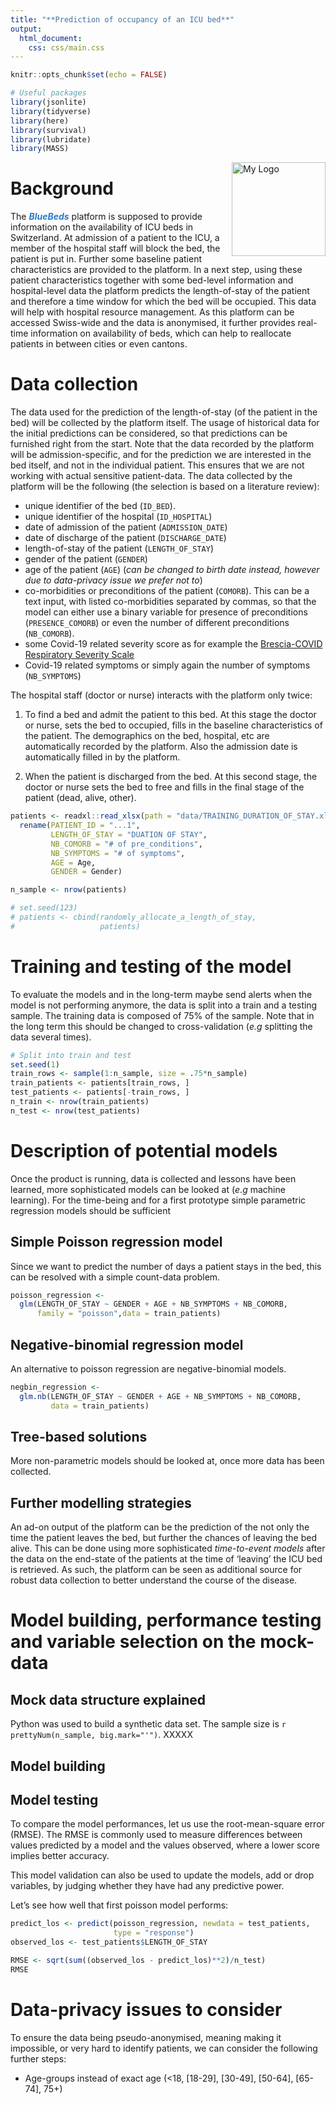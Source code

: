 ```yaml
---
title: "**Prediction of occupancy of an ICU bed**"
output: 
  html_document:
    css: css/main.css
---
```


```r
knitr::opts_chunk$set(echo = FALSE)

# Useful packages
library(jsonlite)
library(tidyverse)
library(here)
library(survival)
library(lubridate)
library(MASS)
```

<img src = "logo.png" alt="My Logo" style="float:right;width:150px;height:150;">

# Background

The <span style="color:#2B7ACA">_**BlueBeds**_</span> platform is supposed to provide information on the availability of ICU beds in Switzerland. At admission of a patient to the ICU, a member of the hospital staff will block the bed, the patient is put in. Further some baseline patient characteristics are provided to the platform. In a next step, using these patient characteristics together with some bed-level information and hospital-level data the platform predicts the length-of-stay of the patient and therefore a time window for which the bed will be occupied. This data will help with hospital resource management. As this platform can be accessed Swiss-wide and the data is anonymised, it further provides real-time information on availability of beds, which can help to reallocate patients in between cities or even cantons.

# Data collection
The data used for the prediction of the length-of-stay (of the patient in the bed) will be collected by the platform itself. The usage of historical data for the initial predictions can be considered, so that predictions can be furnished right from the start. Note that the data recorded by the platform will be admission-specific, and for the prediction we are interested in the bed itself, and not in the individual patient. This ensures that we are not working with actual sensitive patient-data. The data collected by the platform will be the following (the selection is based on a literature review):

- unique identifier of the bed (`ID_BED`).
- unique identifier of the hospital (`ID_HOSPITAL`)
- date of admission of the patient (`ADMISSION_DATE`)
- date of discharge of the patient (`DISCHARGE_DATE`)
- length-of-stay of the patient (`LENGTH_OF_STAY`)
- gender of the patient (`GENDER`)
- age of the patient (`AGE`) (_can be changed to birth date instead, however due to data-privacy issue we prefer not to_)
- co-morbidities or preconditions of the patient (`COMORB`). This can be a text input, with listed co-morbidities separated by commas, so that the model can either use a binary variable for presence of preconditions (`PRESENCE_COMORB`) or even the number of different preconditions (`NB_COMORB`). 
- some Covid-19 related severity score as for example the [Brescia-COVID Respiratory Severity Scale](https://www.mdcalc.com/brescia-covid-respiratory-severity-scale-bcrss-algorithm)
- Covid-19 related symptoms or simply again the number of symptoms (`NB_SYMPTOMS`)


The hospital staff (doctor or nurse) interacts with the platform only twice: 

1. To find a bed and admit the patient to this bed. At this stage the doctor or nurse, sets the bed to occupied, fills in the baseline characteristics of the patient. The demographics on the bed, hospital, etc are automatically recorded by the platform. Also the admission date is automatically filled in by the platform.

2. When the patient is discharged from the bed. At this second stage, the doctor or nurse sets the bed to free and fills in the final stage of the patient (dead, alive, other).



```r
patients <- readxl::read_xlsx(path = "data/TRAINING_DURATION_OF_STAY.xlsx") %>% 
  rename(PATIENT_ID = "...1",
         LENGTH_OF_STAY = "DUATION OF STAY",
         NB_COMORB = "# of pre_conditions",
         NB_SYMPTOMS = "# of symptoms",
         AGE = Age, 
         GENDER = Gender)

n_sample <- nrow(patients)

# set.seed(123)
# patients <- cbind(randomly_allocate_a_length_of_stay, 
#                   patients)
```

# Training and testing of the model

To evaluate the models and in the long-term maybe send alerts when the model is not performing anymore, the data is split into a train and a testing sample. The training data is composed of 75% of the sample. Note that in the long term this should be changed to cross-validation (*e.g* splitting the data several times).

```r
# Split into train and test
set.seed(1)
train_rows <- sample(1:n_sample, size = .75*n_sample)
train_patients <- patients[train_rows, ]
test_patients <- patients[-train_rows, ]
n_train <- nrow(train_patients)
n_test <- nrow(test_patients)
```

# Description of potential models
Once the product is running, data is collected and lessons have been learned, more sophisticated models can be looked at ($e.g$ machine learning). For the time-being and for a first prototype simple parametric regression models should be sufficient

## Simple Poisson regression model 
Since we want to predict the number of days a patient stays in the bed, this can be resolved with a simple count-data problem.
```r
poisson_regression <- 
  glm(LENGTH_OF_STAY ~ GENDER + AGE + NB_SYMPTOMS + NB_COMORB,
      family = "poisson",data = train_patients)
```


## Negative-binomial regression model
An alternative to poisson regression are negative-binomial models.

```r
negbin_regression <- 
  glm.nb(LENGTH_OF_STAY ~ GENDER + AGE + NB_SYMPTOMS + NB_COMORB,
         data = train_patients)
```

## Tree-based solutions

More non-parametric models should be looked at, once more data has been collected.

## Further modelling strategies
An ad-on output of the platform can be the prediction of the not only the time the patient leaves the bed, but further the chances of leaving the bed alive. This can be done using more sophisticated _time-to-event models_ after the data on the end-state of the patients at the time of 'leaving' the ICU bed is retrieved. As such, the platform can be seen as additional source for robust data collection to better understand the course of the disease. 

# Model building, performance testing and variable selection on the mock-data

## Mock data structure explained

Python was used to build a synthetic data set. The sample size is `r prettyNum(n_sample, big.mark="'")`. 
XXXXX

## Model building

## Model testing

To compare the model performances, let us use the root-mean-square error (RMSE). The RMSE is commonly used to measure differences between values predicted by a model and the values observed, where a lower score implies better accuracy. 

This model validation can also be used to update the models, add or drop variables, by judging whether they have had any predictive power.

Let's see how well that first poisson model performs:
```r
predict_los <- predict(poisson_regression, newdata = test_patients,
                       type = "response")
observed_los <- test_patients$LENGTH_OF_STAY

RMSE <- sqrt(sum((observed_los - predict_los)**2)/n_test)
RMSE
```


# Data-privacy issues to consider

To ensure the data being pseudo-anonymised, meaning making it impossible, or very hard to identify patients, we can consider the following further steps:

- Age-groups instead of exact age (<18, [18-29], [30-49], [50-64], [65-74], 75+)